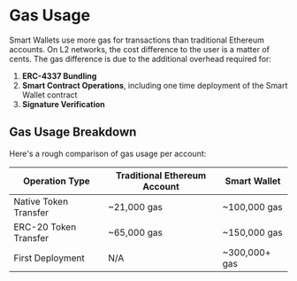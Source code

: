 # Gas Usage

Smart Wallets use more gas for transactions than traditional Ethereum accounts. On L2 networks, the cost difference to the user is a matter of cents. 
The gas difference is due to the additional overhead required for:

1. **ERC-4337 Bundling**
2. **Smart Contract Operations**, including one time deployment of the Smart Wallet contract
3. **Signature Verification**

## Gas Usage Breakdown

Here's a rough comparison of gas usage per account:

| Operation Type | Traditional Ethereum Account | Smart Wallet |
|---------------|------------|--------------|
| Native Token Transfer | ~21,000 gas | ~100,000 gas |
| ERC-20 Token Transfer | ~65,000 gas | ~150,000 gas |
| First Deployment | N/A | ~300,000+ gas |
